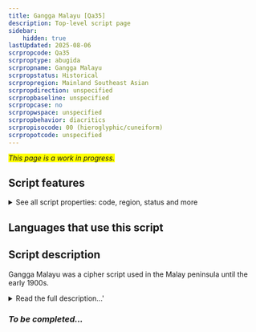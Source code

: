 ```yaml
---
title: Gangga Malayu [Qa35]
description: Top-level script page
sidebar:
    hidden: true
lastUpdated: 2025-08-06
scrpropcode: Qa35
scrproptype: abugida
scrpropname: Gangga Malayu
scrpropstatus: Historical
scrpropregion: Mainland Southeast Asian
scrpropdirection: unspecified
scrpropbaseline: unspecified
scrpropcase: no
scrpropwspace: unspecified
scrpropbehavior: diacritics
scrpropisocode: 00 (hieroglyphic/cuneiform)
scrpropotcode: unspecified
---
```


<span style='background-color:yellow'>_This page is a work in progress._</span>


## Script features

<details>
<summary> See all script properties: code, region, status and more</summary>
<ScriptInfo />
</details>

## Languages that use this script

<WsList script='Qa35' wsMax='5' />

## Script description

Gangga Malayu was a cipher script used in the Malay peninsula until the early 1900s.

<details><summary>Read the full description...'</summary>_Not yet available._</details>

### _To be completed..._


